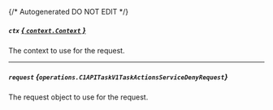 {/* Autogenerated DO NOT EDIT  */}

##### `ctx` [*{ `context.Context` }*](https://pkg.go.dev/context#Context)
The context to use for the request.

---
##### `request` *{`operations.C1APITaskV1TaskActionsServiceDenyRequest`}*
The request object to use for the request.
<Collapsible openLabel={Labels.showProperties} closeLabel={Labels.hideProperties}>
    <C1APITaskV1TaskActionsServiceDenyRequest/>
</Collapsible>


